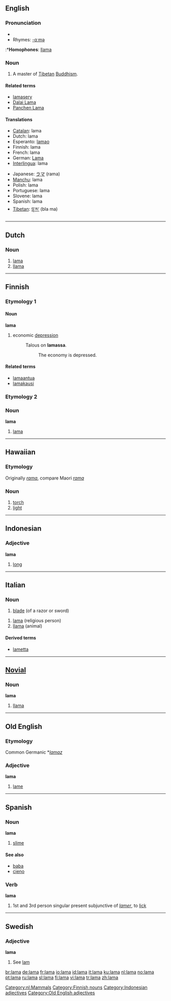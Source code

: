 {{see|Lama|lǎma}}
==English==
{{wikipedia}}

===Pronunciation===
*{{IPA|/ˈlɑ:mə/}}
*Rhymes: [[Rhymes:English:-ɑːmə|-ɑːmə]]
:*'''Homophones''': [[llama]]

===Noun===
{{en-noun}}

# A master of [[Tibetan]] [[Buddhism]].

====Related terms====
*[[lamasery]]
*[[Dalai Lama]]
*[[Panchen Lama]]

====Translations====
{{top}}
*[[Catalan]]: lama {{m}}
*Dutch: lama {{m}}
*Esperanto: [[lamao]]
*Finnish: lama
*French: lama {{m}}
*German: [[Lama]] {{m}}
*[[Interlingua]]: lama
{{mid}}
*Japanese: [[ラマ]] (rama)
*[[Manchu]]: lama
*Polish: lama {{m}}
*Portuguese: lama {{m}}
*Slovene: lama {{m}}
*Spanish: lama {{m}}
*[[Tibetan]]: [[བླ་མ་]] (bla ma)
{{bottom}}

----

==Dutch==

===Noun===
{{nl-noun|lama's|lamaatje}}

# [[lama#English|lama]]
# [[llama]]

[[Category:nl:Mammals]]

----

==Finnish==

===Etymology 1===

====Noun====
'''lama'''

# economic [[depression]]
#:Talous on '''lamassa'''.
#::The economy is depressed.

====Related terms====
*[[lamaantua]]
*[[lamakausi]]

===Etymology 2===

===Noun===
'''lama'''

# [[#English|lama]]

[[Category:Finnish nouns]]

----

==Hawaiian==

===Etymology===
Originally ''[[rama]]'', compare Maori ''[[rama]]''

===Noun===
{{haw-noun}}
# [[torch]]
# [[light]]

----

==Indonesian==

===Adjective===
'''lama'''

# [[long]]

[[Category:Indonesian adjectives]]

----

==Italian==

===Noun===
{{it-noun|lam|f|a|e}}

# [[blade]] (of a razor or sword)

{{it-noun|lam|m|a|i}}

# [[#English|lama]] (religious person)
# [[llama]] (animal)

====Derived terms====
*[[lametta]]

----

==[[Novial]]==

===Noun===
'''lama'''

# [[llama]]

----

==Old English==

===Etymology===
Common Germanic *''[[lamaz]]''

===Adjective===
'''lama'''

# [[lame]]

[[Category:Old English adjectives]]

----

==Spanish==

===Noun===
'''lama''' {{f}}

# [[slime]]

====See also====
*[[baba]] {{f}}
*[[cieno]] {{m}}

===Verb===
'''lama'''

# 1st and 3rd person singular present subjunctive of ''[[lamer]]'', to [[lick]]

----

==Swedish==

===Adjective===
'''lama'''

# See [[lam#Swedish|lam]]

[[br:lama]]
[[de:lama]]
[[fr:lama]]
[[io:lama]]
[[id:lama]]
[[it:lama]]
[[ku:lama]]
[[nl:lama]]
[[no:lama]]
[[pt:lama]]
[[ru:lama]]
[[sl:lama]]
[[fi:lama]]
[[vi:lama]]
[[tr:lama]]
[[zh:lama]]